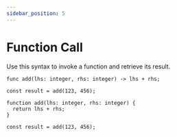 ```yaml
---
sidebar_position: 5
---
```



# Function Call

Use this syntax to invoke a function and retrieve its result.

<Tabs>
<TabItem value="knot" label="Knot">

```knot
func add(lhs: integer, rhs: integer) -> lhs + rhs;

const result = add(123, 456);
```

</TabItem>
<TabItem value="tsx" label="TypeScript">

```tsx
function add(lhs: integer, rhs: integer) {
  return lhs + rhs;
}

const result = add(123, 456);
```

</TabItem>
</Tabs>
